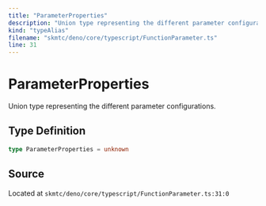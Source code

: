 ```yaml
---
title: "ParameterProperties"
description: "Union type representing the different parameter configurations."
kind: "typeAlias"
filename: "skmtc/deno/core/typescript/FunctionParameter.ts"
line: 31
---
```


# ParameterProperties

Union type representing the different parameter configurations.

## Type Definition

```typescript
type ParameterProperties = unknown
```

## Source

Located at `skmtc/deno/core/typescript/FunctionParameter.ts:31:0`
